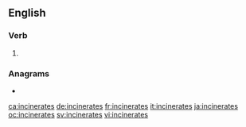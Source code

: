 {{also|incinérâtes}}
==English==

===Verb===
{{head|en|verb form}}

# {{en-third-person singular of|incinerate}}

===Anagrams===
* {{l|en|ancientries}}

[[ca:incinerates]]
[[de:incinerates]]
[[fr:incinerates]]
[[it:incinerates]]
[[ja:incinerates]]
[[oc:incinerates]]
[[sv:incinerates]]
[[vi:incinerates]]